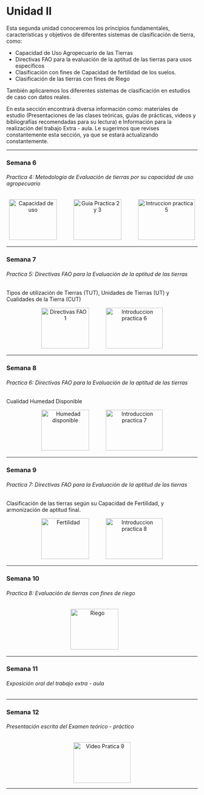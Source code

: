 # Unidad II

Esta segunda unidad conoceremos los principios fundamentales, características y objetivos de diferentes sistemas de clasificación de tierra, como:

* Capacidad de Uso Agropecuario de las Tierras
* Directivas FAO para la evaluación de la aptitud de las tierras para usos específicos
* Clasificación con fines de Capacidad de fertilidad de los suelos.
* Clasificación de las tierras con fines de Riego

También aplicaremos los diferentes sistemas de clasificación en estudios de caso con datos reales.

En esta sección encontrará diversa información como: materiales de estudio (Presentaciones de las clases teóricas, guías de prácticas, videos y bibliografías recomendadas para su lectura) e Información para la realización del trabajo Extra - aula. Le sugerimos que revises constantemente esta sección, ya que se estará actualizando constantemente.

---

### Semana 6 {-}
###### Practica 4: Metodología de Evaluación de tierras por su capacidad de uso agropecuario {-}

<div>
<p style = 'text-align:center;'>
<a style = 'padding-right: 40px;' href="pdf/Unidad2/Clase_teoria_semana_06_Capacidad de uso.pdf" target="_blank" title="Capacidad de uso agropecuario de las tierras"><img src="Imagenes/presentacion2.png" alt="Capacidad de uso" width="126" height="107"/></a>
<a style = 'padding-right: 40px;' href="pdf/Unidad2/Guía_Prácticas_ Unidades_2_3.pdf" target="_blank" title="Guia practicas Unidades 2 y 3"><img src="Imagenes/practica3.png" alt="Guia Practica 2 y 3" width="126" height="107"/></a>
<a href="pdf/xxx.pdf" target="_blank" title="Video introductorio Practica 5"><img src="Imagenes/youtube5.png" alt="Intruccion practica 5" width="150" height="107"/></a>
</p>
</div>
---

### Semana 7 {-}
###### Practica 5: Directivas FAO para la Evaluación de la aptitud de las tierras {-}
Tipos de utilización de Tierras (TUT), Unidades de Tierras (UT) y Cualidades de la Tierra (CUT)

<div>
<p style = 'text-align:center;'>
<a style = 'padding-right: 40px;' href="pdf/Unidad2/Clase_teoria_semana_07_Teoria_FAO.pdf" target="_blank" title="Directivas FAO TUT CUT UT"><img src="Imagenes/presentacion2.png" alt="Directivas FAO 1" width="126" height="107"/></a>
<a href="pdf/xxx.pdf" target="_blank" title="Video introductorio Practica 6"><img src="Imagenes/youtube5.png" alt="Introduccion practica 6" width="150" height="107"/></a>
</p>
</div>
---

### Semana 8 {-}
###### Practica 6: Directivas FAO para la Evaluación de la aptitud de las tierras {-}
Cualidad Humedad Disponible

<div>
<p style = 'text-align:center;'>
<a style = 'padding-right: 40px;' href="pdf/Unidad2/Clase_teoria_semana_08_Humedad disponible.pdf" target="_blank" title="Humedad disponible"><img src="Imagenes/presentacion2.png" alt="Humedad disponible" width="126" height="107"/></a>
<a href="pdf/xxx.pdf" target="_blank" title="Video introductorio Practica 7"><img src="Imagenes/youtube5.png" alt="Introduccion practica 7" width="150" height="107"/></a>
</p>
</div>
---

### Semana 9 {-}
###### Practica 7: Directivas FAO para la Evaluación de la aptitud de las tierras {-}
Clasificación de las tierras según su Capacidad de Fertilidad, y armonización de aptitud final.


<div>
<p style = 'text-align:center;'>
<a style = 'padding-right: 40px;' href="pdf/Unidad2/Clase_teoria_semana_09_Capacidad_fertilidad.pdf" target="_blank" title="Clasificación de las tierras según Fertilidad"><img src="Imagenes/presentacion2.png" alt="Fertilidad" width="126" height="107"/></a>
<a href="pdf/xxx.pdf" target="_blank" title="Video introductorio Practica 8"><img src="Imagenes/youtube5.png" alt="Introduccion practica 8" width="150" height="107"/></a>
</p>
</div>
---

### Semana 10 {-}
###### Practica 8: Evaluación de tierras con fines de riego {-}

<div>
<p style = 'text-align:center;'>
<a style = 'padding-right: 40px;' href="pdf/Unidad2/Clase_teoria_semana_10_evaluación_tierras_con_fines_riego.pdf" target="_blank" title="Evaluación de tierras con fines de riego"><img src="Imagenes/presentacion2.png" alt="Riego" width="126" height="107"/></a>
<!-- <a href="pdf/xxx.pdf" target="_blank" title="Video sobre trabajo Extra"><img src="Imagenes/youtube5.png" alt="Trabajo Extra - aula" width="150" height="107"/></a> -->
</p>
</div>
---

### Semana 11 {-}
###### Exposición oral del trabajo extra - aula {-}

<!-- <div> -->
<!-- <p style = 'text-align:center;'> -->
<!-- <a style = 'padding-right: 40px;' href="pdf/xxx.pdf" target="_blank" title="Clase de repaso de la unidad 2"><img src="Imagenes/presentacion2.png" alt="texto alternativo" width="126" height="107"/></a> -->
<!-- </p> -->
<!-- </div> -->

---

### Semana 12 {-}
###### Presentación escrita del Examen teórico - práctico {-}

<div>
<p style = 'text-align:center;'>
<a href="pdf/xxx.pdf" target="_blank" title="Video introductorio Pratica 9"><img src="Imagenes/youtube5.png" alt="Video Pratica 9" width="150" height="107"></a>
</p>
</div>
---